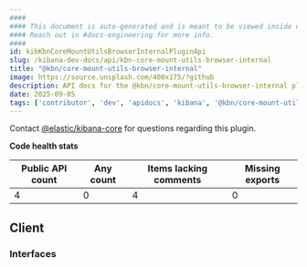 ```yaml
---
####
#### This document is auto-generated and is meant to be viewed inside our experimental, new docs system.
#### Reach out in #docs-engineering for more info.
####
id: kibKbnCoreMountUtilsBrowserInternalPluginApi
slug: /kibana-dev-docs/api/kbn-core-mount-utils-browser-internal
title: "@kbn/core-mount-utils-browser-internal"
image: https://source.unsplash.com/400x175/?github
description: API docs for the @kbn/core-mount-utils-browser-internal plugin
date: 2025-09-05
tags: ['contributor', 'dev', 'apidocs', 'kibana', '@kbn/core-mount-utils-browser-internal']
---
```




Contact [@elastic/kibana-core](https://github.com/orgs/elastic/teams/kibana-core) for questions regarding this plugin.

**Code health stats**

| Public API count  | Any count | Items lacking comments | Missing exports |
|-------------------|-----------|------------------------|-----------------|
| 4 | 0 | 4 | 0 |

## Client

### Interfaces
<DocDefinitionList data={kbnCoreMountUtilsBrowserInternalObj.client.interfaces}/>

